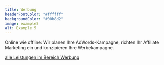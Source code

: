 ```yaml
---
title: Werbung
headerFontColor: "#ffffff"
backgroundColor: "#00b8d2"
image: example5
alt: Example 5
---
```


Online wie offline:
Wir planen Ihre AdWords-Kampagne,
richten Ihr Affiliate Marketing ein und
konzipieren Ihre Werbekampagne.

[alle Leistungen im Bereich Werbung](/advertising/)
